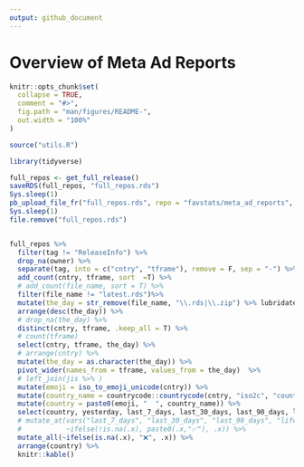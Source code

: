 ```yaml
---
output: github_document
---
```


# Overview of Meta Ad Reports

<!-- README.md is generated from README.Rmd. Please edit that file -->

```r
knitr::opts_chunk$set(
  collapse = TRUE,
  comment = "#>",
  fig.path = "man/figures/README-",
  out.width = "100%"
)

source("utils.R")

library(tidyverse)
```



```r



full_repos <- get_full_release()
saveRDS(full_repos, "full_repos.rds")
Sys.sleep(1)
pb_upload_file_fr("full_repos.rds", repo = "favstats/meta_ad_reports", tag = "ReleaseInfo", releases = full_repos)
Sys.sleep(1)
file.remove("full_repos.rds")


full_repos %>%
  filter(tag != "ReleaseInfo") %>% 
  drop_na(owner) %>% 
  separate(tag, into = c("cntry", "tframe"), remove = F, sep = "-") %>% 
  add_count(cntry, tframe, sort  =T) %>% 
  # add_count(file_name, sort = T) %>% 
  filter(file_name != "latest.rds")%>% 
  mutate(the_day = str_remove(file_name, "\\.rds|\\.zip") %>% lubridate::ymd()) %>% 
  arrange(desc(the_day)) %>% 
  # drop_na(the_day) %>% 
  distinct(cntry, tframe, .keep_all = T) %>%
  # count(tframe)
  select(cntry, tframe, the_day) %>% 
  # arrange(cntry) %>% 
  mutate(the_day = as.character(the_day)) %>% 
  pivot_wider(names_from = tframe, values_from = the_day)  %>%
  # left_join(jis %>% )
  mutate(emoji = iso_to_emoji_unicode(cntry)) %>% 
  mutate(country_name = countrycode::countrycode(cntry, "iso2c", "country.name")) %>% 
  mutate(country = paste0(emoji, "  ", country_name)) %>% 
  select(country, yesterday, last_7_days, last_30_days, last_90_days, lifelong) %>% 
  # mutate_at(vars("last_7_days", "last_30_days", "last_90_days", "lifelong", "yesterday"),
  #           ~ifelse(!is.na(.x), paste0(.x,"✅"), .x)) %>% 
  mutate_all(~ifelse(is.na(.x), "❌", .x)) %>% 
  arrange(country) %>% 
  knitr::kable()
```
